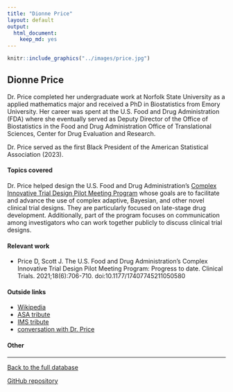 ```yaml
---
title: "Dionne Price"
layout: default
output:
  html_document:
    keep_md: yes
---
```


::: {.grid}

::: {.g-col-4}
```r
knitr::include_graphics("../images/price.jpg")
```
:::

:::{.g-col-8}
# Dionne Price

Dr. Price completed her undergraduate work at Norfolk State University as a applied mathematics major and received a PhD in Biostatistics from Emory University. Her career was spent at the U.S. Food and Drug Administration (FDA) where she eventually served as Deputy Director of the Office of Biostatistics in the Food and Drug Administration Office of Translational Sciences, Center for Drug Evaluation and Research. 

Dr. Price served as the first Black President of the American Statistical Association (2023).

:::

:::


#### Topics covered

Dr. Price helped design the U.S. Food and Drug Administration's <a href = "https://www.fda.gov/drugs/development-resources/complex-innovative-trial-design-meeting-program" target = "_blank">Complex Innovative Trial Design Pilot Meeting Program</a> whose goals are to facilitate and advance the use of complex adaptive, Bayesian, and other novel clinical trial designs. They are particularly focused on late-stage drug development. Additionally, part of the program focuses on communication among investigators who can work together publicly to discuss clinical trial designs. 

#### Relevant work

* Price D, Scott J. The U.S. Food and Drug Administration’s Complex Innovative Trial Design Pilot Meeting Program: Progress to date. Clinical Trials. 2021;18(6):706-710. doi:10.1177/17407745211050580

#### Outside links

* <a href = "https://en.wikipedia.org/wiki/Dionne_Price" target = "_blank">Wikipedia</a>
* <a href = "https://ww2.amstat.org/giving/honored-members/dionne-price.cfm" target = "_blank">ASA tribute</a>
* <a href = "https://imstat.org/2024/03/05/in-memoriam-asa-past-president-dionne-price/" target = "_blank">IMS tribute</a>
* <a href = "https://sph.emory.edu/departments/bios/news/_page-content/An-In-depth-Conversation-with-Dionne-Price-2023-President-of-the-American-Statistical-Association.pdf" target = "_blank">conversation with Dr. Price</a>


####  Other


----------------------

[Back to the full database](https://hardin47.github.io/CURV/)

<a href = "https://github.com/hardin47/CURV/" target = "_blank">GitHub repository</a>
